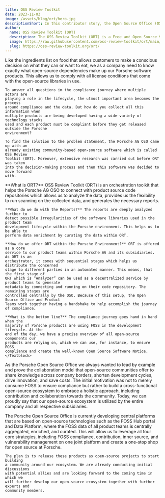 ```yaml
---
title: OSS Review Toolkit
date: 2023-11-03
image: /assets/blog/ort/hero.jpg
descriptionShort: In this contributor story, the Open Source Office (OSO) at Porsche AG explains why it has chosen OSS Review Toolkit (ORT) as their core service for all in-house developed initiatives and why they preferred to collaborate with the community rather than buying a commercial solution.
author:
  name: OSS Review Toolkit (ORT)
  description: The OSS Review Toolkit (ORT) is a Free and Open Source Software (FOSS) orchestration toolkit to – among other features – manage open-source software dependencies and ensure compliance with a configurable set of policies. The ORT project, that was later donated to the Linux Foundation, quickly gained track among the FOSS community.
  image: https://raw.githubusercontent.com/oss-review-toolkit/ort/main/logos/logo.png
  slug: https://oss-review-toolkit.org/ort/
---
```


<ImageText imageSrc="/assets/blog/ort/1.jpg" imageAlt="Taycan, 2021, Porsche AG" theme="light" left
    title="How would you explain the OSS Review Toolkit project to a five-year-old? What problem does it solve for Porsche?">
    Like the ingredients list on food that allows customers to make a conscious
    decision on what they can or want to eat, we as a company need to know
    exactly what open-source dependencies make up our Porsche software products.
    This allows us to comply with all license conditions that come with the
    open-source libraries in use.

    To answer all questions in the compliance journey where multiple actors are
    playing a role in the lifecycle, the utmost important area becomes the process
    around compliance and the data. But how do you collect all this information when
    multiple products are being developed having a wide variety of technology stacks
    used and each product must be compliant before they get released outside the Porsche
    environment?
    
    To find the solution to the problem statement, the Porsche AG OSO came up with an
    already existing community-based open-source software which is called OSS Review
    Toolkit (ORT). Moreover, extensive research was carried out before ORT was taken
    into the decision-making process and then this software was decided to move forward
    with.
</ImageText>

<Section spacing="xl">
    <Textblock>
    **What is ORT?** OSS Review Toolkit (ORT) is an orchestration toolkit that helps
    the Porsche AG OSO to connect with product source code repositories which allows
    us to analyze the data, provides us the flexibility to run scanning on the collected
    data, and generates the necessary reports.

    **What do we do with the Reports?** The reports are deeply analyzed further to
    detect possible irregularities of the software libraries used in the product team
    development lifecycle within the Porsche environment. This helps us to be able to
    perform data enrichment by curating the data within ORT.

    **How do we offer ORT within the Porsche Environment?** ORT is offered as a core
    service to our product teams within Porsche AG and its subsidiaries. As ORT is an
    orchestrator, it comes with sequential stages which helps us distribute the concerned
    stage to different parties in an automated manner. This means, that the first stage of
    ORT which is “Analyzer” can be used as a decentralized service by product teams to generate
    metadata by connecting and running on their code repository. The remaining stages are
    controlled centrally by the OSO. Because of this setup, the Open Source Office and Product
    Teams work together having a handshake to help accomplish the journey of compliance.

    **What is the bottom line?** The compliance journey goes hand in hand when the
    majority of Porsche products are using FOSS in the development lifecycle. At the
    end of the day, we have a precise overview of all open-source components our
    products are relying on, which we can use, for instance, to ensure FOSS
    compliance and create the well-known Open Source Software Notice.
    </Textblock>
</Section>


<ImageText imageSrc="/assets/blog/ort/2.jpg" imageAlt="Photo by Arnold Francisca on Unsplash" theme="light"
    title="By contributing to the OSS Review Toolkit, the Open Source Office made a big step ahead in Porsche’s FOSS movement. What was the initial motivation to take this path? Why have you chosen to collaborate with an open-source community rather than buying a commercial solution?">
    As the Porsche Open Source Office we always wanted to lead by example and prove
    the collaboration model that open-source communities offer to share knowledge
    across company borders, shorten development cycles, drive innovation, and save
    costs. The initial motivation was not to merely consume FOSS to ensure
    compliance but rather to build a cross-functional open-source ecosystem to
    embrace a holistic approach, including contribution and collaboration towards
    the community. Today, we can proudly say that our open-source ecosystem is
    utilized by the entire company and all respective subsidiaries.
</ImageText>

<ImageText imageSrc="/assets/blog/ort/3.jpg" imageAlt="Taycan Turbo S, light painting by 'Lumenman' Bernhard Rauscher, 2019, Porsche AG" theme="light" left
    title="With a glimpse into the future: What are your further plans regarding FOSS Contributions? Who would you like to see next joining our FOSS Contributor community?">
    The Porsche Open Source Office is currently developing central platforms that
    are based on open-source technologies such as the FOSS Hub portal and Data
    Platform, where the FOSS data of all product teams is centrally aggregated,
    enriched, and curated. This will allow us to leverage all four core strategies,
    including FOSS compliance, contribution, inner source, and vulnerability
    management on one joint platform and create a one-stop shop for open source at
    Porsche.

    The plan is to release these products as open-source projects to start building
    a community around our ecosystem. We are already conducting initial discussions
    with potential allies and are looking forward to the coming time in which we
    will further develop our open-source ecosystem together with further experts and
    community members.
</ImageText>
